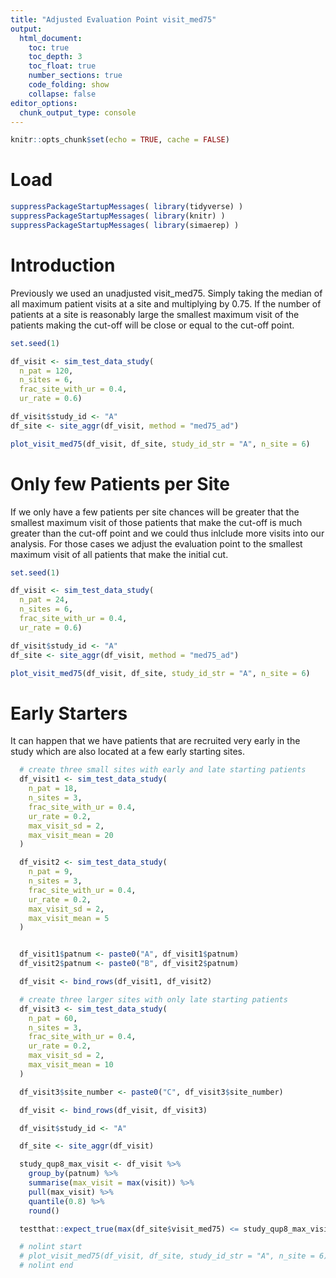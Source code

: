 ```yaml
---
title: "Adjusted Evaluation Point visit_med75"
output:
  html_document:
    toc: true
    toc_depth: 3
    toc_float: true
    number_sections: true
    code_folding: show
    collapse: false
editor_options:
  chunk_output_type: console
---
```


```r
knitr::opts_chunk$set(echo = TRUE, cache = FALSE)
```

# Load
```r
suppressPackageStartupMessages( library(tidyverse) )
suppressPackageStartupMessages( library(knitr) )
suppressPackageStartupMessages( library(simaerep) )
```

# Introduction

Previously we used an unadjusted visit_med75. Simply taking the median of all maximum patient visits at a site and multiplying by 0.75. If the number of patients at a site is reasonably large the smallest maximum visit of the patients making the cut-off will be close or equal to the cut-off point.

```r

set.seed(1)

df_visit <- sim_test_data_study(
  n_pat = 120,
  n_sites = 6,
  frac_site_with_ur = 0.4,
  ur_rate = 0.6)

df_visit$study_id <- "A"
df_site <- site_aggr(df_visit, method = "med75_ad")

plot_visit_med75(df_visit, df_site, study_id_str = "A", n_site = 6)
```

# Only few Patients per Site

If we only have a few patients per site chances will be greater that the smallest maximum visit of those patients that make the cut-off is much greater than the cut-off point and we could thus inlclude more visits into our analysis. For those cases we adjust the evaluation point to the smallest maximum visit of all patients that make the initial cut.

```r
set.seed(1)

df_visit <- sim_test_data_study(
  n_pat = 24,
  n_sites = 6,
  frac_site_with_ur = 0.4,
  ur_rate = 0.6)

df_visit$study_id <- "A"
df_site <- site_aggr(df_visit, method = "med75_ad")

plot_visit_med75(df_visit, df_site, study_id_str = "A", n_site = 6)

```

# Early Starters

It can happen that we have patients that are recruited very early in the study which are also located at a few early starting sites.  

```r
  # create three small sites with early and late starting patients
  df_visit1 <- sim_test_data_study(
    n_pat = 18,
    n_sites = 3,
    frac_site_with_ur = 0.4,
    ur_rate = 0.2,
    max_visit_sd = 2,
    max_visit_mean = 20
  )

  df_visit2 <- sim_test_data_study(
    n_pat = 9,
    n_sites = 3,
    frac_site_with_ur = 0.4,
    ur_rate = 0.2,
    max_visit_sd = 2,
    max_visit_mean = 5
  )


  df_visit1$patnum <- paste0("A", df_visit1$patnum)
  df_visit2$patnum <- paste0("B", df_visit2$patnum)

  df_visit <- bind_rows(df_visit1, df_visit2)

  # create three larger sites with only late starting patients
  df_visit3 <- sim_test_data_study(
    n_pat = 60,
    n_sites = 3,
    frac_site_with_ur = 0.4,
    ur_rate = 0.2,
    max_visit_sd = 2,
    max_visit_mean = 10
  )

  df_visit3$site_number <- paste0("C", df_visit3$site_number)

  df_visit <- bind_rows(df_visit, df_visit3)

  df_visit$study_id <- "A"

  df_site <- site_aggr(df_visit)

  study_qup8_max_visit <- df_visit %>%
    group_by(patnum) %>%
    summarise(max_visit = max(visit)) %>%
    pull(max_visit) %>%
    quantile(0.8) %>%
    round()

  testthat::expect_true(max(df_site$visit_med75) <= study_qup8_max_visit)

  # nolint start
  # plot_visit_med75(df_visit, df_site, study_id_str = "A", n_site = 6)
  # nolint end

```

